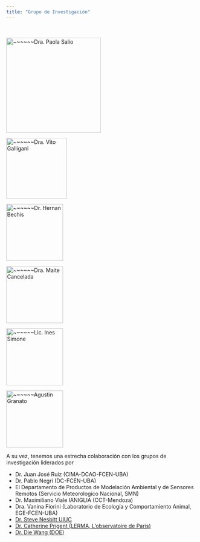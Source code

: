 ```yaml
---
title: "Grupo de Investigación"
---
```


<br/>

::: {layout-nrow=2}

[![$~~~~~~$Dra. Paola Salio](images/salio.png){width=250}](salio.qmd)

[![$~~~~~~$Dra. Vito Galligani](images/galligani.png){width=160}](galligani.qmd)

[![$~~~~~~$Dr. Hernan Bechis](images/test.jpeg){width=150}](bechis.qmd)

[![$~~~~~~$Dra. Maite Cancelada](images/test.jpeg){width=150}](cancelada.qmd)

[![$~~~~~~$Lic. Ines Simone](images/test.jpeg){width=150}](simone.qmd)

[![$~~~~~~$Agustin Granato](images/test.jpeg){width=150}](granatto.qmd)

:::

A su vez, tenemos una estrecha colaboración con los grupos de investigación liderados por

* Dr. Juan José Ruiz (CIMA-DCAO-FCEN-UBA)
* Dr. Pablo Negri (DC-FCEN-UBA)
* El Departamento de Productos de Modelación Ambiental y de Sensores Remotos (Servicio Meteorologico Nacional, SMN)
* Dr. Maximiliano Viale IANIGLIA (CCT-Mendoza)
* Dra. Vanina Fiorini (Laboratorio de Ecología y Comportamiento Animal, EGE-FCEN-UBA)
* [Dr. Steve Nesbitt UIUC](https://swnesbitt.com)
* [Dr. Catherine Prigent (LERMA, L’observatoire de Paris)](http://aramis.obspm.fr/~prigent/publication.html)
* [Dr. Die Wang (DOE)](https://www.bnl.gov/staff/diewang)
